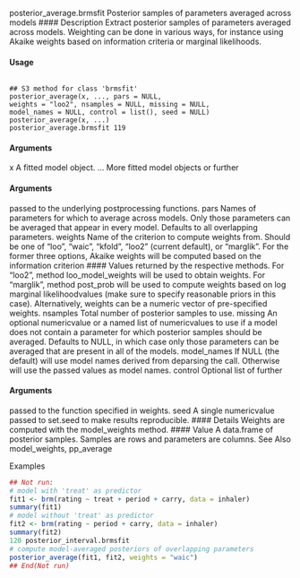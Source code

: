 


posterior_average.brmsfit
Posterior samples of parameters averaged across models
#### Description 
Extract posterior samples of parameters averaged across models. Weighting can be done in various
ways, for instance using Akaike weights based on information criteria or marginal likelihoods.

#### Usage
<pre><code>
## S3 method for class 'brmsfit'
posterior_average(x, ..., pars = NULL,
weights = "loo2", nsamples = NULL, missing = NULL,
model_names = NULL, control = list(), seed = NULL)
posterior_average(x, ...)
posterior_average.brmsfit 119
</code></pre>
#### Arguments

x A fitted model object.
... More fitted model objects or further </code></pre>
#### Arguments
 passed to the underlying postprocessing
functions.
pars Names of parameters for which to average across models. Only those parameters
can be averaged that appear in every model. Defaults to all overlapping
parameters.
weights Name of the criterion to compute weights from. Should be one of "loo",
"waic", "kfold", "loo2" (current default), or "marglik". For the former three
options, Akaike weights will be computed based on the information criterion
#### Values returned by the respective methods. For "loo2", method loo_model_weights
will be used to obtain weights. For "marglik", method post_prob will be used
to compute weights based on log marginal likelihoodvalues (make sure to specify
reasonable priors in this case). Alternatively, weights can be a numeric
vector of pre-specified weights.
nsamples Total number of posterior samples to use.
missing An optional numericvalue or a named list of numericvalues to use if a model
does not contain a parameter for which posterior samples should be averaged.
Defaults to NULL, in which case only those parameters can be averaged that are
present in all of the models.
model_names If NULL (the default) will use model names derived from deparsing the call. Otherwise
will use the passed values as model names.
control Optional list of further </code></pre>
#### Arguments
 passed to the function specified in weights.
seed A single numericvalue passed to set.seed to make results reproducible.
#### Details
Weights are computed with the model_weights method.
#### Value
A data.frame of posterior samples. Samples are rows and parameters are columns.
See Also
model_weights, pp_average

Examples
```r
## Not run:
# model with 'treat' as predictor
fit1 <- brm(rating ~ treat + period + carry, data = inhaler)
summary(fit1)
# model without 'treat' as predictor
fit2 <- brm(rating ~ period + carry, data = inhaler)
summary(fit2)
120 posterior_interval.brmsfit
# compute model-averaged posteriors of overlapping parameters
posterior_average(fit1, fit2, weights = "waic")
## End(Not run)
```


